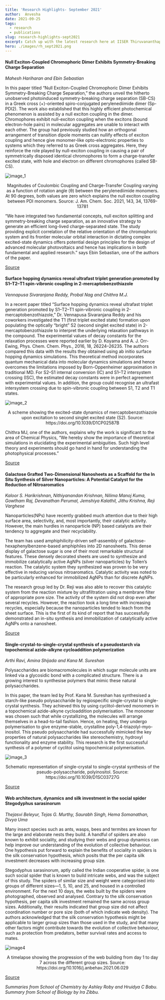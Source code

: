 ```yaml
---
title: 'Research Highlights- September 2021'
author:  Anvesha
date: 2021-09-25
tags:   
  - research
  - publications
slug: research-highlights-sept2021
excerpt: Catch up with the latest research here at IISER Thiruvananthapuram 
hero: ./images/rh_sept2021.png
---
```



#### Null Exciton-Coupled Chromophoric Dimer Exhibits Symmetry-Breaking Charge Separation

*Mahesh Hariharan and Ebin Sebastian*

In this paper titled “Null Exciton-Coupled Chromophoric Dimer Exhibits Symmetry-Breaking Charge Separation,” the authors unveil the hitherto unobserved photoinduced symmetry-breaking charge separation (SB-CS) in a Greek cross (+)-oriented spiro-conjugated perylenediimide dimer (Sp-PDI2). The work also established that this highly efficient photochemical phenomenon is assisted by a null exciton coupling in the dimer. Chromophores exhibit null-exciton coupling when the excitons (bound electron-hole pairs) in molecular aggregates are unable to interact with each other. The group had previously studied how an orthogonal arrangement of transition dipole moments can nullify effects of exciton coupling and hence give monomer-like opto-electronic properties to systems which they referred to as Greek cross aggregates. Here, they reinforce the role played by null-exciton coupling in causing a pair of symmetrically disposed identical chromophores to form a charge-transfer excited state, with hole and electron on different chromophores (called SB-CS).

![image_1](image_1.jpeg)
<p>
<figcaption align = "center">Magnitudes of  Coulombic Coupling and Charge-Transfer Coupling varying as a function of rotation angle (θ) between the perylenediimide monomers. At 90 degrees, both values are zero which explains the null exciton coupling between PDI monomers. Source: J. Am. Chem. Soc. 2021, 143, 34, 13769-13781 </figcaption>
</p>

“We have integrated two fundamental concepts, null exciton splitting and symmetry-breaking charge separation, as an innovative strategy to generate an efficient long-lived charge-separated state. The study providing explicit correlation of the relative orientation of the chromophoric system and its frontier molecular orbital interaction in dictating complex excited-state dynamics offers potential design principles for the design of advanced molecular photovoltaics and hence has implications in both fundamental and applied research.” says Ebin Sebastian, one of the authors of the paper.

[Source](https://pubs.acs.org/doi/10.1021/jacs.1c05793)

#### Surface hopping dynamics reveal ultrafast triplet generation promoted by S1–T2–T1 spin-vibronic coupling in 2-mercaptobenzothiazole

*Vennapusa Sivaranjana Reddy, Probal Nag and Chithra M.J.*

In a recent paper titled “Surface hopping dynamics reveal ultrafast triplet generation promoted by S1–T2–T1 spin-vibronic coupling in 2-mercaptobenzothiazole,” Dr. Vennapusa Sivaranjana Reddy and his coworkers investigated the T1 (first triplet excited state) formation upon populating the optically “bright” S2 (second singlet excited state) in 2-mercaptobenzothiazole to interpret the underlying relaxation pathways in the compound. The experimental values of decay constants for the relaxation processes were reported earlier by D. Koyama and A. J. Orr-Ewing, Phys. Chem. Chem. Phys., 2016, 18, 26224–26235. The authors compared this data with the results they obtained using ab initio surface hopping dynamics simulations. This theoretical method incorporates quantum mechanical data into molecular dynamics simulations and hence overcomes the limitations imposed by Born-Oppenheimer approximation in traditional MD. For S2–S1 internal conversion (IC) and S1–T2 intersystem crossing (ISC), the estimated decay constants were in perfect agreement with experimental values. In addition, the group could recognise an ultrafast intersystem crossing due to spin-vibronic coupling between S1, T2 and T1 states. 

![image_2](image_2.jpg)
<p>
<figcaption align = "center">A scheme showing the excited-state dynamics of mercaptobenzothiazole upon excitation to second singlet excited state (S2). Source: https://doi.org/10.1039/D1CP02587B </figcaption>
</p>

Chithra MJ, one of the authors, explains why the work is significant to the area of Chemical Physics, “We hereby show the importance of theoretical simulations in elucidating the experimental ambiguities. Such high level theory and experiments should go hand in hand for understanding the photophysical processes.” 

[Source](https://pubs.rsc.org/en/Content/ArticleLanding/2021/CP/D1CP02587B)

#### Galactose Grafted Two-Dimensional Nanosheets as a Scaffold for the In Situ Synthesis of Silver Nanoparticles: A Potential Catalyst for the Reduction of Nitroaromatics

*Kaloor S. Harikrishnan, Nithiyanandan Krishnan, Nilima Manoj Kuma, Gowtham Raj, Devanathan Perumal, Jemshiya Kalathil, Jithu Krishna, Reji Varghese*

Nanoparticles(NPs) have recently grabbed much attention due to their high surface area, selectivity, and, most importantly, their catalytic activity.  However, the main hurdles in nanoparticle (NP) based catalysts are their tendency to aggregate and their recyclability. 

The team has used amphiphilicity-driven self-assembly of galactose-hexaphenylbenzene-based amphiphiles into 2D nanosheets. This dense display of galactose sugar is one of their most remarkable structural features. These densely decorated sheets are used to synthesize and immobilize catalytically active AgNPs (silver nanoparticles) by Tollen’s reaction. The catalytic system they synthesized was proven to be very effective in reducing various nitroaromatics. Catalytic activity was noted to be particularly enhanced for immobilized AgNPs than for discrete AgNPs. 

The research group led by Dr. Reji was also able to recover this catalytic system from the reaction mixture by ultrafiltration using a membrane filter of appropriate pore size. The activity of the system did not drop even after several recycles. However, the reaction took a long time with increasing recycles, especially because the nanoparticles tended to leach from the sheet surface. This is the first of its kind of report that has successfully demonstrated an in-situ synthesis and immobilization of catalytically active AgNPs onto a nanosheet.

[Source](https://chemistry-europe.onlinelibrary.wiley.com/doi/10.1002/chem.202102421)

#### Single-crystal-to-single-crystal synthesis of a pseudostarch via topochemical azide–alkyne cycloaddition polymerization

*Arthi Ravi, Amina Shijada and Kana M. Sureshan*

Polysaccharides are biomacromolecules in which sugar molecule units are linked via a glycosidic bond with a complicated structure. There is a growing interest to synthesise polymers that mimic these natural polysaccharides. 

In this paper, the team led by Prof. Kana M. Sureshan has synthesised a starch-like pseudo polysaccharide by regiospecific single-crystal to single-crystal synthesis. They achieved this by using cyclitol-derived monomers in a topochemical azide-alkyne cycloaddition polymerisation. The monomer was chosen such that while crystallizing, the molecules will arrange themselves in a head-to-tail fashion. Hence, on heating, they undergo polymerisation to give enzyme-stable, crystalline poly-1,4-triazolyl-myo-inositol. This pseudo polysaccharide had successfully mimicked the key properties of natural polysaccharides like stereochemistry, hydroxyl functionality and enzyme stability. This research is the first successful synthesis of a polymer of cyclitol using topochemical polymerisation.

![image_3](image_3.png)
<p>
<figcaption align = "center">Schematic representation of single-crystal to single-crystal synthesis of the pseudo-polysaccharide, polyinositol. Source: https://doi.org/10.1039/D1SC03727G </figcaption>
</p>

[Source](https://pubs.rsc.org/en/content/articlelanding/sc/2021/d1sc03727g)

#### Web architecture, dynamics and silk investment in the social spider Stegodyphus sarasinorum 

*Thejasvi Beleyur, Tejas G. Murthy, Saurabh Singh, Hema Somanathan,
Divya Uma*

Many insect species such as ants, wasps, bees and termites are known for the large and elaborate nests they build. A handful of spiders are also known to exhibit sociality, and studying their webs and group dynamics can help improve our understanding of the evolution of collective behaviour. One hypothesis put forward to explain the benefits of sociality in spiders is the silk conservation hypothesis, which posits that the per capita silk investment decreases with increasing group size. 

Stegodyphus sarasinorum, aptly called the Indian cooperative spider, is one such social spider that is known to build intricate webs, and was the subject of this study. The spiders of similar size and weight were categorised into groups of different sizes—1, 5, 10, and 25, and housed in a controlled environment. For the next 10 days, the webs built by the spiders were photographed, observed and analysed. Contrary to the silk conservation hypothesis, per capita silk investment remained the same across group sizes. Additionally, their results indicated that group size did not affect coordination number or pore size (both of which indicate web density). The authors acknowledged that the silk conservation hypothesis might be applicable to larger group sizes than those used in the study, and that many other factors might contribute towards the evolution of collective behaviour, such as protection from predators, better survival rates and access to mates.

![image4](image4_sep21.jpg)
<p>
<figcaption align = "center">A timelapse showing the progression of the web building from day 1 to day 7 across the different group sizes. 
Source: https://doi.org/10.1016/j.anbehav.2021.06.029 </figcaption>
</p>

[Source](https://www.sciencedirect.com/science/article/pii/S0003347221002104?via%3Dihub#appsec1)

*Summaries from School of Chemistry by Ashley Roby and Hruidya C Babu. Summary from School of Biology by Ira Zibbu.*

